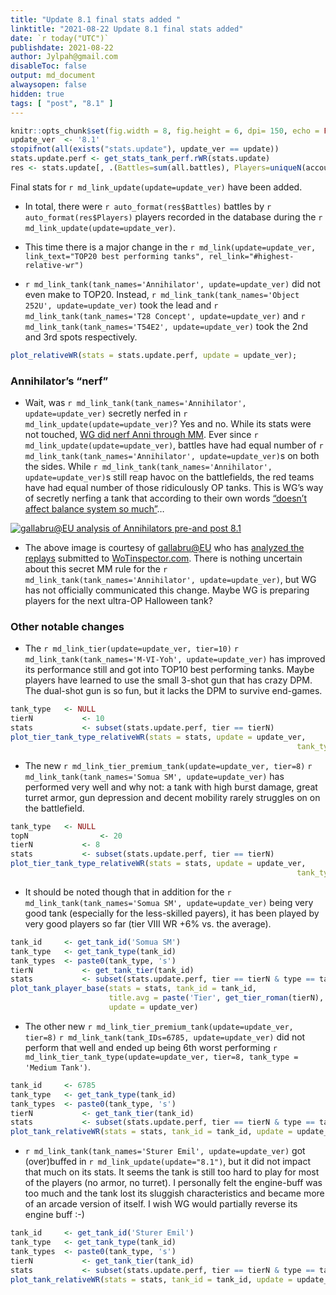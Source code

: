 ```yaml
---
title: "Update 8.1 final stats added "
linktitle: "2021-08-22 Update 8.1 final stats added"
date: `r today("UTC")`
publishdate: 2021-08-22
author: Jylpah@gmail.com
disableToc: false
output: md_document
alwaysopen: false
hidden: true
tags: [ "post", "8.1" ]
---
```


```r
knitr::opts_chunk$set(fig.width = 8, fig.height = 6, dpi= 150, echo = FALSE, dev = 'svglite', fig.ext = 'svgz');
update_ver 	<- '8.1'
stopifnot(all(exists("stats.update"), update_ver == update))
stats.update.perf <- get_stats_tank_perf.rWR(stats.update)
res <- stats.update[, .(Battles=sum(all.battles), Players=uniqueN(account_id))]
```

Final stats for `r md_link_update(update=update_ver)` have been added. 

* In total, there were `r auto_format(res$Battles)` battles by `r auto_format(res$Players)` 
players recorded in the database during the `r md_link_update(update=update_ver)`.

* This time there is a major change in the 
`r md_link(update=update_ver, link_text="TOP20 best performing tanks", rel_link="#highest-relative-wr")` 
- `r md_link_tank(tank_names='Annihilator', update=update_ver)` did not even make to TOP20. 
Instead, `r md_link_tank(tank_names='Object 252U', update=update_ver)` took the 
lead and `r md_link_tank(tank_names='T28 Concept', update=update_ver)` and 
`r md_link_tank(tank_names='T54E2', update=update_ver)` took the 2nd and 3rd 
spots respectively. 

```r
plot_relativeWR(stats = stats.update.perf, update = update_ver);
```

### Annihilator's "nerf"

* Wait, was `r md_link_tank(tank_names='Annihilator', update=update_ver)` secretly 
nerfed in `r md_link_update(update=update_ver)`? Yes and no. While its stats 
were not touched, [WG did nerf Anni through MM](http://forum.wotblitz.eu/index.php?/topic/55280-matchmaking-discussion-thread/page__st__11880__pid__851060#entry851060). 
Ever since `r md_link_update(update=update_ver)`, battles have had equal 
number of `r md_link_tank(tank_names='Annihilator', update=update_ver)`s on both 
the sides. While `r md_link_tank(tank_names='Annihilator', update=update_ver)`s 
still reap havoc on the battlefields, the red teams have had equal number of those 
ridiculously OP tanks. This is WG's way of secretly nerfing a tank that according to 
their own words ["doesn't affect balance system so much"](https://discord.com/channels/481445776178806785/502017295107883008/811977574951288882)... 

[![gallabru@EU analysis of Annihilators pre-and post 8.1](https://i.imgur.com/kZvAYvD.png)](http://forum.wotblitz.eu/index.php?/topic/55280-matchmaking-discussion-thread/page__st__11880__pid__851060#entry851060)

* The above image is courtesy of 
[gallabru@EU](https://www.blitzstars.com/player/eu/gallabru) who has 
[analyzed the replays](http://forum.wotblitz.eu/index.php?/topic/55280-matchmaking-discussion-thread/page__st__11880__pid__851060#entry851060) submitted to [WoTinspector.com](https://replays.wotinspector.com/). There is nothing uncertain about this secret MM rule for the `r md_link_tank(tank_names='Annihilator', update=update_ver)`, but WG has not officially communicated this change. Maybe WG is preparing players for the next ultra-OP Halloween tank?

### Other notable changes

* The `r md_link_tier(update=update_ver, tier=10)` 
`r md_link_tank(tank_names='M-VI-Yoh', update=update_ver)` has improved its 
performance still and got into TOP10 best performing tanks. Maybe players have 
learned to use the small 3-shot gun that has crazy DPM. The dual-shot 
gun is so fun, but it lacks the DPM to survive end-games. 

```r
tank_type  	<- NULL
tierN 			<- 10
stats 			<- subset(stats.update.perf, tier == tierN)
plot_tier_tank_type_relativeWR(stats = stats, update = update_ver, 
																tank_type = tank_type, tier = tierN)
```

* The new `r md_link_tier_premium_tank(update=update_ver, tier=8)`
`r md_link_tank(tank_names='Somua SM', update=update_ver)` has performed very well 
and why not: a tank with high burst damage, great turret armor, gun depression and decent 
mobility rarely struggles on on the battlefield. 

```r
tank_type  	<- NULL
topN 				<- 20
tierN 			<- 8
stats 			<- subset(stats.update.perf, tier == tierN)
plot_tier_tank_type_relativeWR(stats = stats, update = update_ver, 
																tank_type = tank_type, tier = tierN)
```

* It should be noted though that in addition for the 
`r md_link_tank(tank_names='Somua SM', update=update_ver)` being very good tank 
(especially for the less-skilled payers), it has been played by very good players so 
far (tier VIII WR +6% vs. the average). 

```r
tank_id     <- get_tank_id('Somua SM')
tank_type  	<- get_tank_type(tank_id)
tank_types  <- paste0(tank_type, 's')
tierN 			<- get_tank_tier(tank_id)
stats 			<- subset(stats.update.perf, tier == tierN & type == tank_type)
plot_tank_player_base(stats = stats, tank_id = tank_id, 
                      title.avg = paste('Tier', get_tier_roman(tierN), tank_types), 
                      update = update_ver)
```

* The other new `r md_link_tier_premium_tank(update=update_ver, tier=8)` 
`r md_link_tank(tank_IDs=6785, update=update_ver)` did not perform that well and 
ended up being 6th worst performing 
`r md_link_tier_tank_type(update=update_ver, tier=8, tank_type = 'Medium Tank')`.

```r
tank_id     <- 6785
tank_type  	<- get_tank_type(tank_id)
tank_types  <- paste0(tank_type, 's')
tierN 			<- get_tank_tier(tank_id)
stats 			<- subset(stats.update.perf, tier == tierN & type == tank_type)
plot_tank_relativeWR(stats = stats, tank_id = tank_id, update = update_ver)
```


* `r md_link_tank(tank_names='Sturer Emil', update=update_ver)` got (over)buffed in 
`r md_link_update(update="8.1")`, but it did not impact that much on its stats. It seems the tank 
is still too hard to play for most of the players (no armor, no turret). I personally felt 
the engine-buff was too much and the tank lost its sluggish characteristics and became
more of an arcade version of itself.  I wish WG would partially reverse its engine buff :-) 

```r
tank_id     <- get_tank_id('Sturer Emil')
tank_type  	<- get_tank_type(tank_id)
tank_types  <- paste0(tank_type, 's')
tierN 			<- get_tank_tier(tank_id)
stats 			<- subset(stats.update.perf, tier == tierN & type == tank_type)
plot_tank_relativeWR(stats = stats, tank_id = tank_id, update = update_ver)
```
